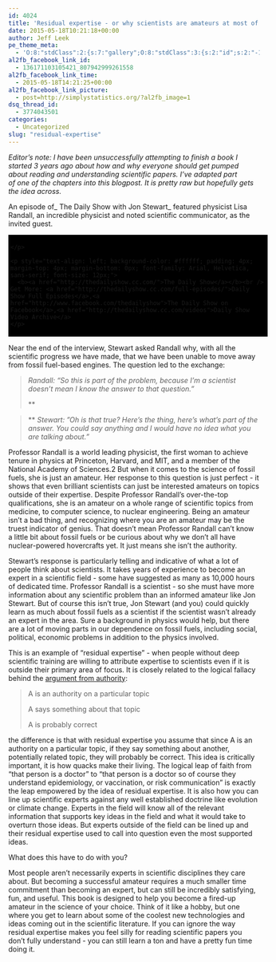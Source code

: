 ```yaml
---
id: 4024
title: 'Residual expertise - or why scientists are amateurs at most of science'
date: 2015-05-18T10:21:18+00:00
author: Jeff Leek
pe_theme_meta:
  - 'O:8:"stdClass":2:{s:7:"gallery";O:8:"stdClass":3:{s:2:"id";s:2:"-1";s:5:"width";s:0:"";s:6:"height";s:0:"";}s:5:"video";O:8:"stdClass":1:{s:2:"id";s:2:"-1";}}'
al2fb_facebook_link_id:
  - 136171103105421_807942999261558
al2fb_facebook_link_time:
  - 2015-05-18T14:21:25+00:00
al2fb_facebook_link_picture:
  - post=http://simplystatistics.org/?al2fb_image=1
dsq_thread_id:
  - 3774043501
categories:
  - Uncategorized
slug: "residual-expertise"
---
```

_Editor's note: I have been unsuccessfully attempting to finish a book I started 3 years ago about how and why everyone should get pumped about reading and understanding scientific papers. I've adapted part of one of the chapters into this blogpost. It is pretty raw but hopefully gets the idea across. _

An episode of_ The Daily Show with Jon Stewart_ featured physicist Lisa Randall, an incredible physicist and noted scientific communicator, as the invited guest.

<div style="background-color: #000000; width: 520px;">
  <div style="padding: 4px;">
    </p> 
    
    <p style="text-align: left; background-color: #ffffff; padding: 4px; margin-top: 4px; margin-bottom: 0px; font-family: Arial, Helvetica, sans-serif; font-size: 12px;">
      <b><a href="http://thedailyshow.cc.com/">The Daily Show</a></b><br /> Get More: <a href="http://thedailyshow.cc.com/full-episodes/">Daily Show Full Episodes</a>,<a href="http://www.facebook.com/thedailyshow">The Daily Show on Facebook</a>,<a href="http://thedailyshow.cc.com/videos">Daily Show Video Archive</a>
    </p>
  </div>
</div>

Near the end of the interview, Stewart asked Randall why, with all the scientific progress we have made, that we have been unable to move away from fossil fuel-based engines. The question led to the exchange:

> _Randall: “So this is part of the problem, because I’m a scientist doesn’t mean I know the answer to that question.”_
> 
> **
  
>** _Stewart: ”Oh is that true? Here’s the thing, here’s what’s part of the answer. You could say anything and I would have no idea what you are talking about.”_

Professor Randall is a world leading physicist, the first woman to achieve tenure in physics at Princeton, Harvard, and MIT, and a member of the National Academy of Sciences.2 But when it comes to the science of fossil fuels, she is just an amateur. Her response to this question is just perfect - it shows that even brilliant scientists can just be interested amateurs on topics outside of their expertise. Despite Professor Randall’s over-the-top qualifications, she is an amateur on a whole range of scientific topics from medicine, to computer science, to nuclear engineering. Being an amateur isn’t a bad thing, and recognizing where you are an amateur may be the truest indicator of genius. That doesn’t mean Professor Randall can’t know a little bit about fossil fuels or be curious about why we don’t all have nuclear-powered hovercrafts yet. It just means she isn’t the authority.

Stewart’s response is particularly telling and indicative of what a lot of people think about scientists. It takes years of experience to become an expert in a scientific field - some have suggested as many as 10,000 hours of dedicated time. Professor Randall is a scientist - so she must have more information about any scientific problem than an informed amateur like Jon Stewart. But of course this isn’t true, Jon Stewart (and you) could quickly learn as much about fossil fuels as a scientist if the scientist wasn't already an expert in the area. Sure a background in physics would help, but there are a lot of moving parts in our dependence on fossil fuels, including social, political, economic problems in addition to the physics involved.

This is an example of "residual expertise" - when people without deep scientific training are willing to attribute expertise to scientists even if it is outside their primary area of focus. It is closely related to the logical fallacy behind the [argument from authority](http://en.wikipedia.org/wiki/Argument_from_authority):

> A is an authority on a particular topic
> 
> A says something about that topic
> 
> A is probably correct

the difference is that with residual expertise you assume that since A is an authority on a particular topic, if they say something about another, potentially related topic, they will probably be correct. This idea is critically important, it is how quacks make their living. The logical leap of faith from "that person is a doctor" to "that person is a doctor so of course they understand epidemiology, or vaccination, or risk communication" is exactly the leap empowered by the idea of residual expertise. It is also how you can line up scientific experts against any well established doctrine like evolution or climate change. Experts in the field will know all of the relevant information that supports key ideas in the field and what it would take to overturn those ideas. But experts outside of the field can be lined up and their residual expertise used to call into question even the most supported ideas.

What does this have to do with you?

Most people aren't necessarily experts in scientific disciplines they care about. But becoming a successful amateur requires a much smaller time commitment than becoming an expert, but can still be incredibly satisfying, fun, and useful. This book is designed to help you become a fired-up amateur in the science of your choice. Think of it like a hobby, but one where you get to learn about some of the coolest new technologies and ideas coming out in the scientific literature. If you can ignore the way residual expertise makes you feel silly for reading scientific papers you don't fully understand - you can still learn a ton and have a pretty fun time doing it.

&nbsp;

&nbsp;
